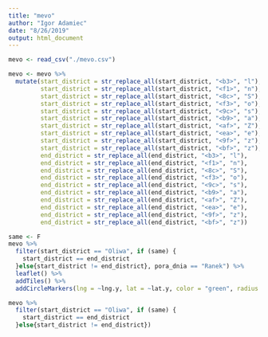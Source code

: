 ```yaml
---
title: "mevo"
author: "Igor Adamiec"
date: "8/26/2019"
output: html_document
---
```


```r
mevo <- read_csv("./mevo.csv")
```

```r
mevo <- mevo %>% 
  mutate(start_district = str_replace_all(start_district, "<b3>", "l"),
         start_district = str_replace_all(start_district, "<f1>", "n"),
         start_district = str_replace_all(start_district, "<8c>", "S"),
         start_district = str_replace_all(start_district, "<f3>", "o"),
         start_district = str_replace_all(start_district, "<9c>", "s"),
         start_district = str_replace_all(start_district, "<b9>", "a"),
         start_district = str_replace_all(start_district, "<af>", "Z"),
         start_district = str_replace_all(start_district, "<ea>", "e"),
         start_district = str_replace_all(start_district, "<9f>", "z"),
         start_district = str_replace_all(start_district, "<bf>", "z"),
         end_district = str_replace_all(end_district, "<b3>", "l"),
         end_district = str_replace_all(end_district, "<f1>", "n"),
         end_district = str_replace_all(end_district, "<8c>", "S"),
         end_district = str_replace_all(end_district, "<f3>", "o"),
         end_district = str_replace_all(end_district, "<9c>", "s"),
         end_district = str_replace_all(end_district, "<b9>", "a"),
         end_district = str_replace_all(end_district, "<af>", "Z"),
         end_district = str_replace_all(end_district, "<ea>", "e"),
         end_district = str_replace_all(end_district, "<9f>", "z"),
         end_district = str_replace_all(end_district, "<bf>", "z")) 
```

```r
same <- F
mevo %>% 
  filter(start_district == "Oliwa", if (same) {
    start_district == end_district
  }else{start_district != end_district}, pora_dnia == "Ranek") %>% 
  leaflet() %>% 
  addTiles() %>% 
  addCircleMarkers(lng = ~lng.y, lat = ~lat.y, color = "green", radius = 1) 

```


```r
mevo %>% 
  filter(start_district == "Oliwa", if (same) {
    start_district == end_district
  }else{start_district != end_district})
```



